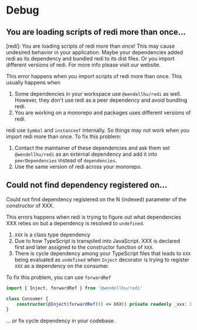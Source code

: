 
# Debug

## You are loading scripts of redi more than once...

<Callout>
[redi]: You are loading scripts of redi more than once! This may cause undesired behavior in your application.
Maybe your dependencies added redi as its dependency and bundled redi to its dist files. Or you import different versions of redi.
For more info please visit our website.
</Callout>

This error happens when you import scripts of redi more than once. This usually happens when

1. Some dependencies in your workspace use `@wendellhu/redi` as well. However, they don't use redi as a peer dependency and avoid bundling redi.
2. You are working on a monorepo and packages uses different versions of redi.

redi use `Symbol` and `instanceof` internally. So things may not work when you import redi more than once. To fix this problem:

1. Contact the maintainer of these dependencies and ask them set `@wendellhu/redi` as an external dependency and add it into `peerDependencies` instead of `dependencies`.
2. Use the same version of redi across your monorepo.

## Could not find dependency registered on...

<Callout>
Could not find dependency registered on the N (indexed) parameter of the constructor of XXX.
</Callout>

This errors happens when redi is trying to figure out what dependencies XXX relies on but a dependency is resolved to `undefined`.

1. `XXX` is a class type dependency
2. Due to how TypeScript is transpiled into JavaScript. XXX is declared first and later assigned to the constructor function of `XXX`.
3. There is cycle dependency among your TypeScript files that leads to `XXX` being evaluated as `undefined` when `Inject` decorator is trying to register `XXX` as a dependency on the consumer.

To fix this problem, you can use `forwardRef`

```ts
import { Inject, forwardRef } from '@wendellhu/redi'

class Consumer {
    constructor(@Inject(forwardRef(() => XXX)) private readonly _xxx: XXX) {}
}

```

... or fix cycle dependency in your codebase.
